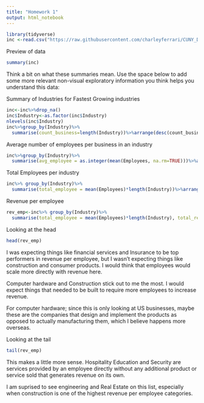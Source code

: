 ```yaml
---
title: "Homework 1"
output: html_notebook
---
```



```r
library(tidyverse)
inc <-read.csv("https://raw.githubusercontent.com/charleyferrari/CUNY_DATA_608/master/module1/Data/inc5000_data.csv", header= TRUE)
```

Preview of data

```r
summary(inc)
```

Think a bit on what these summaries mean. Use the space below to add some more relevant non-visual exploratory information you think helps you understand this data:


Summary of Industries for Fastest Growing industries
```r
inc<-inc%>%drop_na()
inc$Industry<-as.factor(inc$Industry)
nlevels(inc$Industry)
inc%>%group_by(Industry)%>%
  summarise(count_business=length(Industry))%>%arrange(desc(count_business))
```


Average number of employees per business in an industry
```r
inc%>%group_by(Industry)%>%
  summarise(avg_employee = as.integer(mean(Employees, na.rm=TRUE)))%>%arrange((desc(avg_employee)))
```


Total Employees per industry

```r
inc%>% group_by(Industry)%>%
  summarise(total_employee = mean(Employees)*length(Industry))%>%arrange(desc(total_employee))

```

Revenue per employee

```r
rev_emp<-inc%>% group_by(Industry)%>%
  summarise(total_employee = mean(Employees)*length(Industry), total_revenue=sum(Revenue), rev_per_emp = total_revenue/total_employee)%>%arrange(desc(rev_per_emp))
```

Looking at the head

```r
head(rev_emp)
```


I was expecting things like financial services and Insurance to be top performers in revenue per employee, but I wasn't expecting things like construction  and consumer products. I would think that employees would scale more directly with revenue here. 

Computer hardware and Construction stick out to me the most. I would expect things that needed to be built to require more employees to increase revenue. 

For computer hardware; since this is only looking at US businesses, maybe these are the companies that design and implement the products as opposed to actually manufacturing them, which I believe happens more overseas. 

Looking at the tail

```r
tail(rev_emp)
```


This makes a little more sense. Hospitality Education and Security are services provided by an employee directly without any additional product or service sold that generates revenue on its own. 

I am suprised to see engineering and Real Estate on this list, especially when construction is one of the highest revenue per employee categories. 



